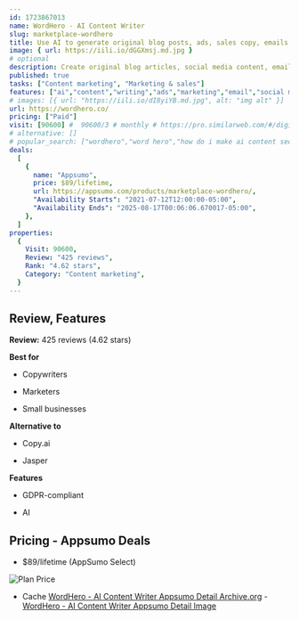 ```yaml
---
id: 1723867013
name: WordHero - AI Content Writer
slug: marketplace-wordhero
title: Use AI to generate original blog posts, ads, sales copy, emails, and more - in just 1 click
image: { url: https://iili.io/dGGXmsj.md.jpg }
# optional
description: Create original blog articles, social media content, emails, and more - in just seconds30,000+ writers, marketers, and business owners love generating AI-powered content
published: true
tasks: ["Content marketing", "Marketing & sales"]
features: ["ai","content","writing","ads","marketing","email","social media","automation","assistant"]
# images: [{ url: "https://iili.io/dI8yiYB.md.jpg", alt: "img alt" }]
url: https://wordhero.co/
pricing: ["Paid"]
visit: [90600] #  90600/3 # monthly # https://pro.similarweb.com/#/digitalsuite/websiteanalysis/home
# alternative: []
# popular_search: ["wordhero","word hero","how do i make ai content seo friendly?","wordhero pricing","video description aimportance","wordhero","wordhro","word hero","ryter plans","grid.upgrade"]
deals:
  [
    {
      name: "Appsumo",
      price: $89/lifetime,
      url: https://appsumo.com/products/marketplace-wordhero/,
      "Availability Starts": "2021-07-12T12:00:00-05:00",
      "Availability Ends": "2025-08-17T00:06:06.670017-05:00",
    },
  ]
properties:
  {
    Visit: 90600,
    Review: "425 reviews",
    Rank: "4.62 stars",
    Category: "Content marketing",
  }
---
```


## Review, Features

**Review:** 425 reviews (4.62 stars)

**Best for**

- Copywriters

- Marketers

- Small businesses

**Alternative to**

- Copy.ai

- Jasper

**Features**

- GDPR-compliant

- AI

## Pricing - Appsumo Deals

- $89/lifetime (AppSumo Select)

<Img src="https://iili.io/dGV9KbV.png" alt="Plan Price" />

- Cache [WordHero - AI Content Writer Appsumo Detail Archive.org](https://web.archive.org/web/*/https://appsumo.com/products/marketplace-wordhero/) - [WordHero - AI Content Writer Appsumo Detail Image](https://iili.io/dGV97zN.png)
